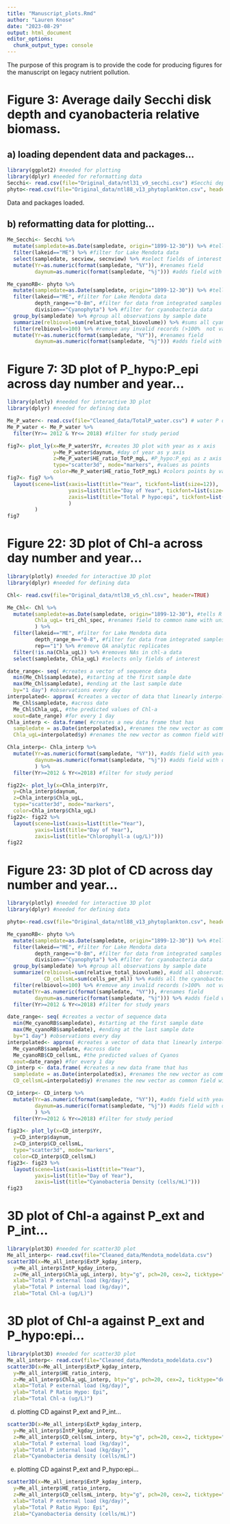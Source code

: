 ```yaml
---
title: "Manuscript_plots.Rmd"
author: "Lauren Knose"
date: "2023-08-29"
output: html_document
editor_options: 
  chunk_output_type: console
---
```


The purpose of this program is to provide the code for producing figures for the
manuscript on legacy nutrient pollution.

# Figure 3: Average daily Secchi disk depth and cyanobacteria relative biomass.

## a) loading dependent data and packages...

```r
library(ggplot2) #needed for plotting
library(dplyr) #needed for reformatting data
Secchi<- read.csv(file="Original_data/ntl31_v9_secchi.csv") #Secchi depth data
phyto<-read.csv(file="Original_data/ntl88_v13_phytoplankton.csv", header=TRUE) #has the phytoplankton community dataset
```

Data and packages loaded.

## b) reformatting data for plotting...

```r
Me_Secchi<- Secchi %>%
  mutate(sampledate=as.Date(sampledate, origin="1899-12-30")) %>% #tells R to format field as Datey
  filter(lakeid=="ME") %>% #filter for Lake Mendota data
  select(sampledate, secview, secnview) %>% #select fields of interest
  mutate(Yr=as.numeric(format(sampledate, "%Y")), #renames field
         daynum=as.numeric(format(sampledate, "%j"))) #adds field with day

Me_cyanoRB<- phyto %>%
  mutate(sampledate=as.Date(sampledate, origin="1899-12-30")) %>% #tells R to format field as Datey
  filter(lakeid=="ME", #filter for Lake Mendota data
         depth_range=="0-8m", #filter for data from integrated samples 0 to 8m
         division=="Cyanophyta") %>% #filter for cyanobacteria data
  group_by(sampledate) %>% #group all observations by sample date
  summarize(relbiovol=sum(relative_total_biovolume)) %>% #sums all cyano biovol
  filter(relbiovol<=100) %>% #remove any invalid records (>100%  not valid entry)   
  mutate(Yr=as.numeric(format(sampledate, "%Y")), #renames field
         daynum=as.numeric(format(sampledate, "%j"))) #adds field with day
```

# Figure 7: 3D plot of P_hypo:P_epi across day number and year...

```r
library(plotly) #needed for interactive 3D plot
library(dplyr) #needed for defining data

Me_P_water<- read.csv(file="Cleaned_data/TotalP_water.csv") # water P data
Me_P_water <- Me_P_water %>%
  filter(Yr>= 2012 & Yr<= 2018) #filter for study period

fig7<- plot_ly(x=Me_P_water$Yr, #creates 3D plot with year as x axis
               y=Me_P_water$daynum, #day of year as y axis
               z=Me_P_water$HE_ratio_TotP_mgL, #P_hypo:P_epi as z axis
               type="scatter3d", mode="markers", #values as points
               color=Me_P_water$HE_ratio_TotP_mgL) #colors points by value
fig7<- fig7 %>%
  layout(scene=list(xaxis=list(title="Year", tickfont=list(size=12)),
                    yaxis=list(title="Day of Year", tickfont=list(size=12)),
                    zaxis=list(title="Total P hypo:epi", tickfont=list(size=12))
                    )
         )
fig7
```

# Figure 22: 3D plot of Chl-a across day number and year...
```r
library(plotly) #needed for interactive 3D plot
library(dplyr) #needed for defining data

Chl<- read.csv(file="Original_data/ntl38_v5_chl.csv", header=TRUE)

Me_Chl<- Chl %>%
  mutate(sampledate=as.Date(sampledate, origin="1899-12-30"), #tells R to format field as Date
         Chla_ugL= tri_chl_spec, #renames field to common name with units
         ) %>% 
  filter(lakeid=="ME", #filter for Lake Mendota data
         depth_range_m=="0-8", #filter for data from integrated samples 0 to 8m
         rep=="1") %>% #remove QA analytic replicates
  filter(!is.na(Chla_ugL)) %>% #removes NAs in chl-a data
  select(sampledate, Chla_ugL) #selects only fields of interest

date_range<- seq( #creates a vector of sequence data
  min(Me_Chl$sampledate), #starting at the first sample date
  max(Me_Chl$sampledate), #ending at the last sample date
  by="1 day") #observations every day  
interpolated<- approx( #creates a vector of data that linearly interpolates 
  Me_Chl$sampledate, #across date
  Me_Chl$Chla_ugL, #the predicted values of Chl-a
  xout=date_range) #for every 1 day
Chla_interp <- data.frame( #creates a new data frame that has 
  sampledate = as.Date(interpolated$x), #renames the new vector as common field 
  Chla_ugL=interpolated$y) #renames the new vector as common field with units

Chla_interp<- Chla_interp %>%
  mutate(Yr=as.numeric(format(sampledate, "%Y")), #adds field with year
         daynum=as.numeric(format(sampledate, "%j")) #adds field with day of yr
         ) %>%
  filter(Yr>=2012 & Yr<=2018) #filter for study period

fig22<- plot_ly(x=Chla_interp$Yr, 
  y=Chla_interp$daynum, 
  z=Chla_interp$Chla_ugL, 
  type="scatter3d", mode="markers",
  color=Chla_interp$Chla_ugL)
fig22<- fig22 %>%
  layout(scene=list(xaxis=list(title="Year"),
         yaxis=list(title="Day of Year"),
         zaxis=list(title="Chlorophyll-a (ug/L)")))
fig22
```


# Figure 23: 3D plot of CD across day number and year...
```r
library(plotly) #needed for interactive 3D plot
library(dplyr) #needed for defining data

phyto<-read.csv(file="Original_data/ntl88_v13_phytoplankton.csv", header=TRUE) #has the phytoplankton community dataset

Me_cyanoRB<- phyto %>%
  mutate(sampledate=as.Date(sampledate, origin="1899-12-30")) %>% #tells R to format field as Datey
  filter(lakeid=="ME", #filter for Lake Mendota data
         depth_range=="0-8m", #filter for data from integrated samples 0 to 8m
         division=="Cyanophyta") %>% #filter for cyanobacteria data
  group_by(sampledate) %>% #group all observations by sample date
  summarize(relbiovol=sum(relative_total_biovolume), #add all observations of cyanobacteria biovolumes together for each sample date
            CD_cellsmL=sum(cells_per_ml)) %>% #adds all the cyanobacteria cells/mL together for each sample date
  filter(relbiovol<=100) %>% #remove any invalid records (>100%  not valid entry)   
  mutate(Yr=as.numeric(format(sampledate, "%Y")), #renames field
         daynum=as.numeric(format(sampledate, "%j"))) %>% #adds field with day
  filter(Yr>=2012 & Yr<=2018) #filter for study years

date_range<- seq( #creates a vector of sequence data
  min(Me_cyanoRB$sampledate), #starting at the first sample date
  max(Me_cyanoRB$sampledate), #ending at the last sample date
  by="1 day") #observations every day  
interpolated<- approx( #creates a vector of data that linearly interpolates 
  Me_cyanoRB$sampledate, #across date
  Me_cyanoRB$CD_cellsmL, #the predicted values of Cyanos
  xout=date_range) #for every 1 day
CD_interp <- data.frame( #creates a new data frame that has 
  sampledate = as.Date(interpolated$x), #renames the new vector as common field 
  CD_cellsmL=interpolated$y) #renames the new vector as common field with units

CD_interp<- CD_interp %>%
  mutate(Yr=as.numeric(format(sampledate, "%Y")), #adds field with year
         daynum=as.numeric(format(sampledate, "%j")) #adds field with day of yr
         ) %>%
  filter(Yr>=2012 & Yr<=2018) #filter for study period

fig23<- plot_ly(x=CD_interp$Yr, 
  y=CD_interp$daynum, 
  z=CD_interp$CD_cellsmL, 
  type="scatter3d", mode="markers",
  color=CD_interp$CD_cellsmL)
fig23<- fig23 %>%
  layout(scene=list(xaxis=list(title="Year"),
         yaxis=list(title="Day of Year"),
         zaxis=list(title="Cyanobacteria Density (cells/mL)")))
fig23
```




# 3D plot of Chl-a against P_ext and P_int...

```r
library(plot3D) #needed for scatter3D plot
Me_all_interp<- read.csv(file="Cleaned_data/Mendota_modeldata.csv")
scatter3D(x=Me_all_interp$ExtP_kgday_interp, 
  y=Me_all_interp$IntP_kgday_interp, 
  z=(Me_all_interp$Chla_ugL_interp), bty="g", pch=20, cex=2, ticktype="detailed",
  xlab="Total P external load (kg/day)", 
  ylab="Total P internal load (kg/day)", 
  zlab="Total Chl-a (ug/L)")
```

# 3D plot of Chl-a against P_ext and P_hypo:epi...

```r
library(plot3D) #needed for scatter3D plot
Me_all_interp<- read.csv(file="Cleaned_data/Mendota_modeldata.csv")
scatter3D(x=Me_all_interp$ExtP_kgday_interp, 
  y=Me_all_interp$HE_ratio_interp, 
  z=Me_all_interp$Chla_ugL_interp, bty="g", pch=20, cex=2, ticktype="detailed",
  xlab="Total P external load (kg/day)", 
  ylab="Total P Ratio Hypo: Epi", 
  zlab="Total Chl-a (ug/L)")
```

d) plotting CD against P_ext and P_int...

```r
scatter3D(x=Me_all_interp$ExtP_kgday_interp, 
  y=Me_all_interp$IntP_kgday_interp, 
  z=Me_all_interp$CD_cellsmL_interp, bty="g", pch=20, cex=2, ticktype="detailed",
  xlab="Total P external load (kg/day)", 
  ylab="Total P internal load (kg/day)", 
  zlab="Cyanobacteria density (cells/mL)")
```

e) plotting CD against P_ext and P_hypo:epi...

```r
scatter3D(x=Me_all_interp$ExtP_kgday_interp, 
  y=Me_all_interp$HE_ratio_interp, 
  z=Me_all_interp$CD_cellsmL_interp, bty="g", pch=20, cex=2, ticktype="detailed",
  xlab="Total P external load (kg/day)", 
  ylab="Total P Ratio Hypo: Epi", 
  zlab="Cyanobacteria density (cells/mL)")
```
